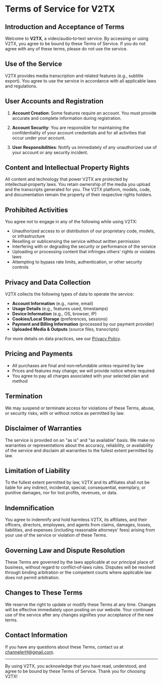 # Terms of Service for V2TX

## Introduction and Acceptance of Terms

Welcome to **V2TX**, a video/audio‑to‑text service. By accessing or using V2TX, you agree to be bound by these Terms of Service. If you do not agree with any of these terms, please do not use the service.

## Use of the Service

V2TX provides media transcription and related features (e.g., subtitle export). You agree to use the service in accordance with all applicable laws and regulations.

## User Accounts and Registration

1. **Account Creation**: Some features require an account. You must provide accurate and complete information during registration.

2. **Account Security**: You are responsible for maintaining the confidentiality of your account credentials and for all activities that occur under your account.

3. **User Responsibilities**: Notify us immediately of any unauthorized use of your account or any security incident.

## Content and Intellectual Property Rights

All content and technology that power V2TX are protected by intellectual‑property laws. You retain ownership of the media you upload and the transcripts generated for you. The V2TX platform, models, code, and documentation remain the property of their respective rights holders.

## Prohibited Activities

You agree not to engage in any of the following while using V2TX:

- Unauthorized access to or distribution of our proprietary code, models, or infrastructure
- Reselling or sublicensing the service without written permission
- Interfering with or degrading the security or performance of the service
- Uploading or processing content that infringes others’ rights or violates laws
- Attempting to bypass rate limits, authentication, or other security controls

## Privacy and Data Collection

V2TX collects the following types of data to operate the service:

- **Account Information** (e.g., name, email)
- **Usage Details** (e.g., features used, timestamps)
- **Device Information** (e.g., OS, browser, IP)
- **Cookies/Local Storage** (preferences, sessions)
- **Payment and Billing Information** (processed by our payment provider)
- **Uploaded Media & Outputs** (source files, transcripts)

For more details on data practices, see our [Privacy Policy](/privacy-policy).

## Pricing and Payments

- All purchases are final and non‑refundable unless required by law
- Prices and features may change; we will provide notice where required
- You agree to pay all charges associated with your selected plan and method

## Termination

We may suspend or terminate access for violations of these Terms, abuse, or security risks, with or without notice as permitted by law.

## Disclaimer of Warranties

The service is provided on an "as is" and "as available" basis. We make no warranties or representations about the accuracy, reliability, or availability of the service and disclaim all warranties to the fullest extent permitted by law.

## Limitation of Liability

To the fullest extent permitted by law, V2TX and its affiliates shall not be liable for any indirect, incidental, special, consequential, exemplary, or punitive damages, nor for lost profits, revenues, or data.

## Indemnification

You agree to indemnify and hold harmless V2TX, its affiliates, and their officers, directors, employees, and agents from claims, damages, losses, liabilities, and expenses (including reasonable attorneys' fees) arising from your use of the service or violation of these Terms.

## Governing Law and Dispute Resolution

These Terms are governed by the laws applicable at our principal place of business, without regard to conflict‑of‑laws rules. Disputes will be resolved through binding arbitration or the competent courts where applicable law does not permit arbitration.

## Changes to These Terms

We reserve the right to update or modify these Terms at any time. Changes will be effective immediately upon posting on our website. Your continued use of the service after any changes signifies your acceptance of the new terms.

## Contact Information

If you have any questions about these Terms, contact us at channelerH@gmail.com.

---

By using V2TX, you acknowledge that you have read, understood, and agree to be bound by these Terms of Service. Thank you for choosing V2TX!
